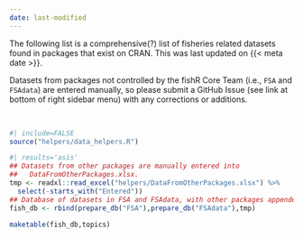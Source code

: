 ```yaml
---
date: last-modified
---
```


:::{.callout-note appearance="minimal"}
The following list is a comprehensive(?) list of fisheries related datasets found in packages that exist on CRAN. This was last updated on {{< meta date >}}.
:::

:::{.callout-tip appearance="minimal"}
Datasets from packages not controlled by the fishR Core Team (i.e., `FSA` and `FSAdata`) are entered manually, so please submit a GitHub Issue (see link at bottom of right sidebar menu) with any corrections or additions.
:::

&nbsp;

```r
#| include=FALSE
source("helpers/data_helpers.R")
```

```r
#| results='asis'
## Datasets from other packages are manually entered into
##   DataFromOtherPackages.xlsx.
tmp <- readxl::read_excel("helpers/DataFromOtherPackages.xlsx") %>%
  select(-starts_with("Entered"))
## Database of datasets in FSA and FSAdata, with other packages appended
fish_db <- rbind(prepare_db("FSA"),prepare_db("FSAdata"),tmp)

maketable(fish_db,topics)
```
